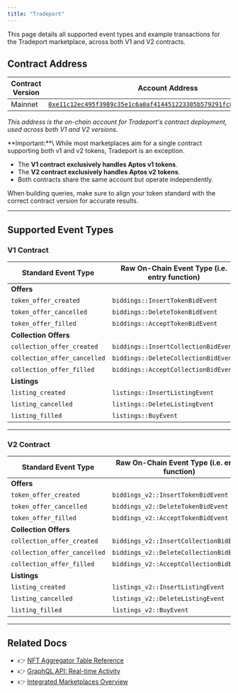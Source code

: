 ```yaml
---
title: "Tradeport"
---
```



<Aside type="note">
  This page details all supported event types and example transactions for the Tradeport marketplace, across both V1 and V2 contracts.
</Aside>

## Contract Address

| Contract Version | Account Address                                                                                                                                                                                                            |
| ---------------- | -------------------------------------------------------------------------------------------------------------------------------------------------------------------------------------------------------------------------- |
| Mainnet          | [`0xe11c12ec495f3989c35e1c6a0af414451223305b579291fc8f3d9d0575a23c26`](https://explorer.aptoslabs.com/account/0xe11c12ec495f3989c35e1c6a0af414451223305b579291fc8f3d9d0575a23c26/modules/code/bluemove_v2?network=mainnet) |

_This address is the on-chain account for Tradeport's contract deployment, used across both V1 and V2 versions._

<Aside type="note">
  **Important:**\
  While most marketplaces aim for a single contract supporting both v1 and v2 tokens, Tradeport is an exception.

  - The **V1 contract exclusively handles Aptos v1 tokens**.
  - The **V2 contract exclusively handles Aptos v2 tokens**.
  - Both contracts share the same account but operate independently.

  When building queries, make sure to align your token standard with the correct contract version for accurate results.
</Aside>

***

## Supported Event Types

### V1 Contract

| Standard Event Type          | Raw On-Chain Event Type (i.e. entry function) | Example Txn Version                                                         |
| ---------------------------- | --------------------------------------------- | --------------------------------------------------------------------------- |
| **Offers**                   |                                               |                                                                             |
| `token_offer_created`        | `biddings::InsertTokenBidEvent`               | [2377828353](https://explorer.aptoslabs.com/txn/2377828353?network=mainnet) |
| `token_offer_cancelled`      | `biddings::DeleteTokenBidEvent`               | [2361990811](https://explorer.aptoslabs.com/txn/2361990811?network=mainnet) |
| `token_offer_filled`         | `biddings::AcceptTokenBidEvent`               | [2332332877](https://explorer.aptoslabs.com/txn/2332332877?network=mainnet) |
| **Collection Offers**        |                                               |                                                                             |
| `collection_offer_created`   | `biddings::InsertCollectionBidEvent`          | [2386877471](https://explorer.aptoslabs.com/txn/2386877471?network=mainnet) |
| `collection_offer_cancelled` | `biddings::DeleteCollectionBidEvent`          | [2386876427](https://explorer.aptoslabs.com/txn/2386876427?network=mainnet) |
| `collection_offer_filled`    | `biddings::AcceptCollectionBidEvent`          | [2386481933](https://explorer.aptoslabs.com/txn/2386481933?network=mainnet) |
| **Listings**                 |                                               |                                                                             |
| `listing_created`            | `listings::InsertListingEvent`                | [2386786871](https://explorer.aptoslabs.com/txn/2386786871?network=mainnet) |
| `listing_cancelled`          | `listings::DeleteListingEvent`                | [2386786127](https://explorer.aptoslabs.com/txn/2386786127?network=mainnet) |
| `listing_filled`             | `listings::BuyEvent`                          | [2386133110](https://explorer.aptoslabs.com/txn/2386133110?network=mainnet) |

***

### V2 Contract

| Standard Event Type          | Raw On-Chain Event Type (i.e. entry function) | Example Txn Version                                                         |
| ---------------------------- | --------------------------------------------- | --------------------------------------------------------------------------- |
| **Offers**                   |                                               |                                                                             |
| `token_offer_created`        | `biddings_v2::InsertTokenBidEvent`            | [2386133936](https://explorer.aptoslabs.com/txn/2386133936?network=mainnet) |
| `token_offer_cancelled`      | `biddings_v2::DeleteTokenBidEvent`            | [2386142672](https://explorer.aptoslabs.com/txn/2386142672?network=mainnet) |
| `token_offer_filled`         | `biddings_v2::AcceptTokenBidEvent`            | [2298838662](https://explorer.aptoslabs.com/txn/2298838662?network=mainnet) |
| **Collection Offers**        |                                               |                                                                             |
| `collection_offer_created`   | `biddings_v2::InsertCollectionBidEvent`       | [2386891051](https://explorer.aptoslabs.com/txn/2386891051?network=mainnet) |
| `collection_offer_cancelled` | `biddings_v2::DeleteCollectionBidEvent`       | [2386889884](https://explorer.aptoslabs.com/txn/2386889884?network=mainnet) |
| `collection_offer_filled`    | `biddings_v2::AcceptCollectionBidEvent`       | [2386021136](https://explorer.aptoslabs.com/txn/2386021136?network=mainnet) |
| **Listings**                 |                                               |                                                                             |
| `listing_created`            | `listings_v2::InsertListingEvent`             | [2386809975](https://explorer.aptoslabs.com/txn/2386809975?network=mainnet) |
| `listing_cancelled`          | `listings_v2::DeleteListingEvent`             | [2386716658](https://explorer.aptoslabs.com/txn/2386716658?network=mainnet) |
| `listing_filled`             | `listings_v2::BuyEvent`                       | [2386455218](https://explorer.aptoslabs.com/txn/2386455218?network=mainnet) |

***

## Related Docs

- 👉 [NFT Aggregator Table Reference](../../../../../build/indexer/nft-aggregator/nft-aggregator-table)
- 👉 [GraphQL API: Real-time Activity](../../../../../build/indexer/nft-aggregator/graphql-api)
- 👉 [Integrated Marketplaces Overview](../../../../../build/indexer/nft-aggregator/marketplaces)
